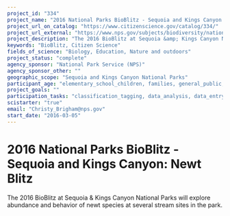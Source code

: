 ```yaml
---
project_id: "334"
project_name: "2016 National Parks BioBlitz - Sequoia and Kings Canyon: Newt Blitz"
project_url_on_catalog: "https://www.citizenscience.gov/catalog/334/"
project_url_external: "https://www.nps.gov/subjects/biodiversity/national-parks-bioblitz.htm"
project_description: "The 2016 BioBlitz at Sequoia &amp; Kings Canyon National Parks will explore abundance and behavior of newt species at several stream sites in the park."
keywords: "BioBlitz, Citizen Science"
fields_of_science: "Biology, Education, Nature and outdoors"
project_status: "complete"
agency_sponsor: "National Park Service (NPS)"
agency_sponsor_other: ""
geographic_scope: "Sequoia and Kings Canyon National Parks"
participant_age: "elementary_school_children, families, general_public, middle_school_children, targeted_group, teens"
project_goals: ""
participation_tasks: "classification_tagging, data_analysis, data_entry, finding_entities, identification, learning, observation, site_selection_description, specimen_sample_collection"
scistarter: "true"
email: "Christy_Brigham@nps.gov"
start_date: "2016-03-05"
---
```


# 2016 National Parks BioBlitz - Sequoia and Kings Canyon: Newt Blitz

The 2016 BioBlitz at Sequoia &amp; Kings Canyon National Parks will explore abundance and behavior of newt species at several stream sites in the park.
